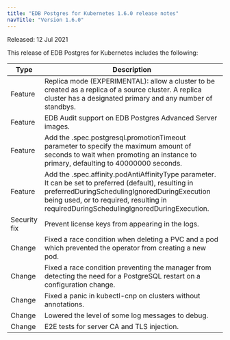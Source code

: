 ```yaml
---
title: "EDB Postgres for Kubernetes 1.6.0 release notes"
navTitle: "Version 1.6.0"
---
```


Released: 12 Jul 2021

This release of EDB Postgres for Kubernetes includes the following:

| Type           | Description                                                                                                                        |
| -------------- | ---------------------------------------------------------------------------------------------------------------------------------- |
| Feature | Replica mode (EXPERIMENTAL): allow a cluster to be created as a replica of a source cluster. A replica cluster has a designated primary and any number of standbys. |
| Feature | EDB Audit support on EDB Postgres Advanced Server images. |
| Feature | Add the .spec.postgresql.promotionTimeout parameter to specify the maximum amount of seconds to wait when promoting an instance to primary, defaulting to 40000000 seconds. |
| Feature | Add the .spec.affinity.podAntiAffinityType parameter. It can be set to preferred (default), resulting in preferredDuringSchedulingIgnoredDuringExecution being used, or to required, resulting in requiredDuringSchedulingIgnoredDuringExecution. |
| Security fix | Prevent license keys from appearing in the logs. |
| Change | Fixed a race condition when deleting a PVC and a pod which prevented the operator from creating a new pod. |
| Change | Fixed a race condition preventing the manager from detecting the need for a PostgreSQL restart on a configuration change. |
| Change | Fixed a panic in kubectl-cnp on clusters without annotations. |
| Change | Lowered the level of some log messages to debug. |
| Change | E2E tests for server CA and TLS injection. |






